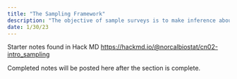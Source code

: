 ```yaml
---
title: "The Sampling Framework"
description: "The objective of sample surveys is to make inference about a population from information contained in a sample selected from that population."
date: 1/30/23
---
```


Starter notes found in Hack MD [https://hackmd.io/@norcalbiostat/cn02-intro_sampling](https://hackmd.io/@norcalbiostat/cn02-intro_sampling)

Completed notes will be posted here after the section is complete. 
